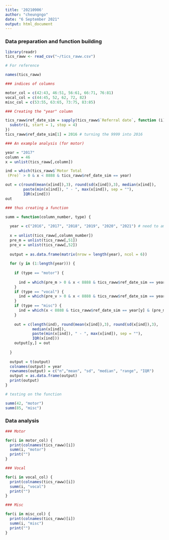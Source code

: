 ```yaml
---
title: '20210906'
author: "cheungngo"
date: "6 September 2021"
output: html_document
---
```


### Data preparation and function building

```r
library(readr)
tics_raww <- read_csv("~/tics_raww.csv")
```

```r
# For reference

names(tics_raww)
```

```r
### indices of columns

motor_col = c(42:43, 46:51, 56:61, 66:71, 76:81)
vocal_col = c(44:45, 52, 62, 72, 82)
misc_col = c(53:55, 63:65, 73:75, 83:85)
```

```r
### Creating the "year" column

tics_raww$ref_date_sim = sapply(tics_raww$`Referral date`, function (i) {
  substr(i, start = 1, stop = 4)
})
tics_raww$ref_date_sim[1] = 2016 # turning the 9999 into 2016
```

```r
### An example analysis (for motor)

year = "2017"
column = 46
x = unlist(tics_raww[,column])

ind = which(tics_raww$`Motor Total
 (Pre)` > 0 & x < 8888 & tics_raww$ref_date_sim == year)

out = c(round(mean(x[ind]),3), round(sd(x[ind]),3), median(x[ind]), 
        paste(min(x[ind]), " - ", max(x[ind]), sep = ""),
        IQR(x[ind]))
out
```

```r
### thus creating a function

summ = function(column_number, type) {
  
  year = c("2016", "2017", "2018", "2019", "2020", "2021") # need to amend in the future
  
  x = unlist(tics_raww[,column_number])
  pre_m = unlist(tics_raww[,51])
  pre_v = unlist(tics_raww[,52])
  
  output = as.data.frame(matrix(nrow = length(year), ncol = 6))
  
  for (y in (1:length(year))) {
    
    if (type == "motor") {
      
      ind = which(pre_m > 0 & x < 8888 & tics_raww$ref_date_sim == year[y])
    }
    if (type == "vocal") {
      ind = which(pre_v > 0 & x < 8888 & tics_raww$ref_date_sim == year[y])
    }
    if (type == "misc") {
      ind = which(x < 8888 & tics_raww$ref_date_sim == year[y] & (pre_m>0 | pre_v>0))
    }
    
    out = c(length(ind), round(mean(x[ind]),3), round(sd(x[ind]),3),
            median(x[ind]), 
            paste(min(x[ind]), " - ", max(x[ind]), sep = ""),
            IQR(x[ind]))
    output[y,] = out
    
  }
  
  output = t(output)
  colnames(output) = year
  rownames(output) = c("n","mean", "sd", "median", "range", "IQR")
  output = as.data.frame(output)
  print(output)
}
```

```r
# testing on the function

summ(42, "motor")
summ(85, "misc")
```


### Data analysis

```r
### Motor

for(i in motor_col) {
  print(colnames(tics_raww)[i])
  summ(i, "motor")
  print("")
}
```

```r
### Vocal

for(i in vocal_col) {
  print(colnames(tics_raww)[i])
  summ(i, "vocal")
  print("")
}
```

```r
### Misc

for(i in misc_col) {
  print(colnames(tics_raww)[i])
  summ(i, "misc")
  print("")
}
```

